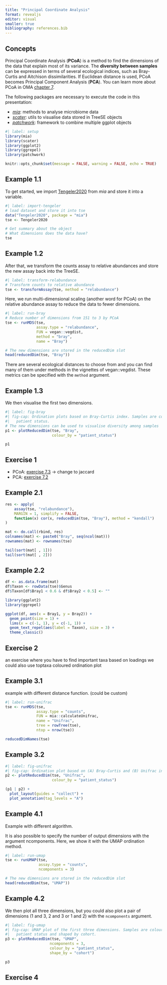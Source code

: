 ```yaml
---
title: "Principal Coordinate Analysis"
format: revealjs
editor: visual
smaller: true
bibliography: references.bib
---
```


## Concepts

Principal Coordinate Analysis (**PCoA**) is a method to find the dimensions of the data that explain most of its variance. The **diversity between samples** can be expressed in terms of several ecological indices, such as Bray-Curtis and Aitchison dissimilarities. If Euclidean distance is used, PCoA becomes Principal Component Analysis (**PCA**). You can learn more about PCoA in OMA [chapter 7](https://microbiome.github.io/OMA/docs/devel/pages/20_beta_diversity.html).

The following packages are necessary to execute the code in this presentation:

-   [*mia*](https://microbiome.github.io/mia/articles/mia.html): methods to analyse microbiome data
-   [*scater*](https://master.bioconductor.org/packages/release/bioc/html/scater.html): utils to visualise data stored in TreeSE objects
-   [*patchwork*](https://patchwork.data-imaginist.com): framework to combine multiple ggplot objects

```r
#| label: setup
library(mia)
library(scater)
library(ggplot2)
library(ggrepel)
library(patchwork)

knitr::opts_chunk$set(message = FALSE, warning = FALSE, echo = TRUE)
```

## Example 1.1

To get started, we import [Tengeler2020](https://microbiome.github.io/outreach/tengeler2020_presentation.html) from *mia* and store it into a variable.

```r
#| label: import-tengeler
# load dataset and store it into tse
data("Tengeler2020", package = "mia")
tse <- Tengeler2020

# Get summary about the object
# What dimensions does the data have?
tse
```

## Example 1.2

After that, we transform the counts assay to relative abundances and store the new assay back into the TreeSE.

```r
#| label: transform-relabundance
# Transform counts to relative abundance
tse <- transformAssay(tse, method = "relabundance")
```

Here, we run multi-dimensional scaling (another word for PCoA) on the relative abundance assay to reduce the data to fewer dimensions.

```r
#| label: run-bray
# Reduce number of dimensions from 151 to 3 by PCoA
tse <- runMDS(tse,
              assay.type = "relabundance",
              FUN = vegan::vegdist,
              method = "bray",
              name = "Bray")

# The new dimensions are stored in the reducedDim slot
head(reducedDim(tse, "Bray"))
```

There are several ecological distances to choose from and you can find many of them under methods in the vignettes of vegan::vegdist. These metrics can be specified with the `method` argument.

## Example 1.3

We then visualise the first two dimensions.

```r
#| label: fig-bray
#| fig-cap: Ordination plots based on Bray-Curtis index. Samples are coloured by
#|   patient status.
# The new dimensions can be used to visualise diversity among samples
p1 <- plotReducedDim(tse, "Bray",
                     colour_by = "patient_status")

p1
```

## Exercise 1

-   PCoA: [exercise 7.3](https://microbiome.github.io/OMA/docs/devel/pages/98_exercises.html#principal-coordinate-analysis-pcoa){target="_blank"} -\> change to jaccard
-   PCA: [exercise 7.2](https://microbiome.github.io/OMA/docs/devel/pages/98_exercises.html#visualization-basics-with-pca){target="_blank"}

## Example 2.1

```r
res <- apply(
    assay(tse, "relabundance"),
    MARGIN = 1, simplify = FALSE,
    function(x) cor(x, reducedDim(tse, "Bray"), method = "kendall")
)
```

```r
mat <- do.call(rbind, res)
colnames(mat) <- paste0("Bray", seq(ncol(mat)))
rownames(mat) <- rownames(tse)
```

```r
tail(sort(mat[ , 1]))
tail(sort(mat[ , 2]))
```

## Example 2.2

```r
df <- as.data.frame(mat)
df$Taxon <- rowData(tse)$Genus
df$Taxon[df$Bray1 < 0.6 & df$Bray2 < 0.5] <- ""

library(ggplot2)
library(ggrepel)

ggplot(df, aes(x = Bray1, y = Bray2)) +
  geom_point(size = 1) +
  lims(x = c(-1, 1), y = c(-1, 1)) +
  geom_text_repel(aes(label = Taxon), size = 3) +
  theme_classic()
```

## Exercise 2

an exercise where you have to find important taxa based on loadings we could also use toptaxa coloured ordination plot

## Example 3.1

example with different distance function. (could be custom)

```r
#| label: run-unifrac
tse <- runMDS(tse,
              assay.type = "counts",
              FUN = mia::calculateUnifrac,
              name = "Unifrac",
              tree = rowTree(tse),
              ntop = nrow(tse))

reducedDimNames(tse)
```

## Example 3.2

```r
#| label: fig-unifrac
#| fig-cap: Ordination plot based on (A) Bray-Curtis and (B) Unifrac indices. Samples are coloured by patient statu.
p2 <- plotReducedDim(tse, "Unifrac",
                     colour_by = "patient_status")

(p1 | p2) +
  plot_layout(guides = "collect") +
  plot_annotation(tag_levels = "A")
```

## Example 4.1

Example with different algorithm.

It is also possible to specify the number of output dimensions with the argument ncomponents. Here, we show it with the UMAP ordination method.

```r
#| label: run-umap
tse <- runUMAP(tse,
               assay.type = "counts",
               ncomponents = 3)

# The new dimensions are stored in the reducedDim slot
head(reducedDim(tse, "UMAP"))
```

## Example 4.2

We then plot all three dimensions, but you could also plot a pair of dimensions (1 and 3, 2 and 3 or 1 and 2) with the `ncomponents` argument.

```r
#| label: fig-umap
#| fig-cap: UMAP plot of the first three dimensions. Samples are coloured by
#|   patient status and shaped by cohort.
p3 <- plotReducedDim(tse, "UMAP",
                    ncomponents = 3,
                    colour_by = "patient_status",
                    shape_by = "cohort")

p3
```

## Exercise 4
